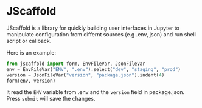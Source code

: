 JScaffold
=========

JScaffold is a library for quickly building user interfaces in Jupyter to manipulate configuration from differnt sources (e.g .env, json) and run shell script or callback.

Here is an example:

```python
from jscaffold import form, EnvFileVar, JsonFileVar
env = EnvFileVar("ENV", ".env").select("dev", "staging", "prod")
version = JsonFileVar("version", "package.json").indent(4)
form(env, version)
```

It read the `ENV` variable from .env and the `version` field in package.json. Press `submit` will save the changes. 
